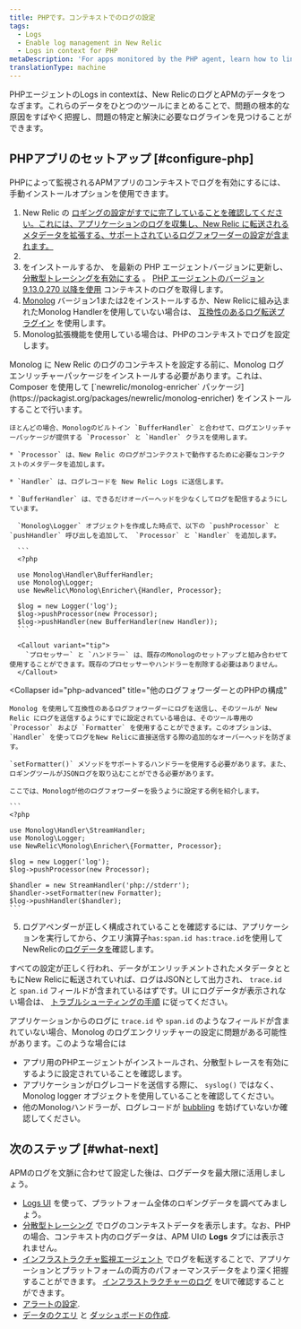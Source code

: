 ```yaml
---
title: PHPです。コンテキストでのログの設定
tags:
  - Logs
  - Enable log management in New Relic
  - Logs in context for PHP
metaDescription: 'For apps monitored by the PHP agent, learn how to link log data with related data across the rest of the New Relic platform.'
translationType: machine
---
```


PHPエージェントのLogs in contextは、New RelicのログとAPMのデータをつなぎます。これらのデータをひとつのツールにまとめることで、問題の根本的な原因をすばやく把握し、問題の特定と解決に必要なログラインを見つけることができます。

## PHPアプリのセットアップ [#configure-php]

PHPによって監視されるAPMアプリのコンテキストでログを有効にするには、手動インストールオプションを使用できます。

1. New Relic の [ロギングの設定がすでに完了していることを確認してください。これには、アプリケーションのログを収集し、New Relic に転送されるメタデータを拡張する、サポートされているログフォワーダーの設定が含まれます。](/docs/logs/enable-log-management-new-relic/enable-log-monitoring-new-relic/enable-log-management-new-relic/)
2. [](/docs/logs/enable-log-management-new-relic/enable-log-monitoring-new-relic/enable-log-management-new-relic/)
3. [](/docs/logs/enable-log-management-new-relic/enable-log-monitoring-new-relic/enable-log-management-new-relic/)[](/docs/agents/php-agent/installation/php-agent-installation-overview/)をインストールするか、 [](/docs/agents/php-agent/installation/update-php-agent/)を最新の PHP エージェントバージョンに更新し、 [分散型トレーシングを有効にする](/docs/distributed-tracing/enable-configure/quick-start/) 。 [PHP エージェントのバージョン 9.13.0.270 以降を使用](/docs/release-notes/agent-release-notes/php-release-notes/) コンテキストのログを取得します。
4. [Monolog](https://github.com/Seldaek/monolog) バージョン1または2をインストールするか、New Relicに組み込まれたMonolog Handlerを使用していない場合は、 [互換性のあるログ転送プラグイン](/docs/logs/enable-log-management-new-relic/enable-log-monitoring-new-relic/enable-log-management-new-relic/#log-forwarding) を使用します。
5. Monolog拡張機能を使用している場合は、PHPのコンテキストでログを設定します。

<CollapserGroup>
  <Collapser
    id="php-monolog"
    title="MonologでのPHP設定"
  >
    Monolog に New Relic のログのコンテキストを設定する前に、Monolog ログエンリッチャーパッケージをインストールする必要があります。これは、Composer を使用して [`newrelic/monolog-enricher` パッケージ](https://packagist.org/packages/newrelic/monolog-enricher) をインストールすることで行います。

    ほとんどの場合、Monologのビルトイン `BufferHandler` と合わせて、ログエンリッチャーパッケージが提供する `Processor` と `Handler` クラスを使用します。

    * `Processor` は、New Relic のログがコンテクストで動作するために必要なコンテクストのメタデータを追加します。

    * `Handler` は、ログレコードを New Relic Logs に送信します。

    * `BufferHandler` は、できるだけオーバーヘッドを少なくしてログを配信するようにしています。

      `Monolog\Logger` オブジェクトを作成した時点で、以下の `pushProcessor` と `pushHandler` 呼び出しを追加して、 `Processor` と `Handler` を追加します。

      ```
      <?php

      use Monolog\Handler\BufferHandler;
      use Monolog\Logger;
      use NewRelic\Monolog\Enricher\{Handler, Processor};

      $log = new Logger('log');
      $log->pushProcessor(new Processor);
      $log->pushHandler(new BufferHandler(new Handler));
      ```

      <Callout variant="tip">
        `プロセッサー` と `ハンドラー` は、既存のMonologのセットアップと組み合わせて使用することができます。既存のプロセッサーやハンドラーを削除する必要はありません。
      </Callout>
  </Collapser>

  <Collapser
    id="php-advanced"
    title="他のログフォワーダーとのPHPの構成"
  >
    Monolog を使用して互換性のあるログフォワーダーにログを送信し、そのツールが New Relic にログを送信するようにすでに設定されている場合は、そのツール専用の `Processor` および `Formatter` を使用することができます。このオプションは、 `Handler` を使ってログをNew Relicに直接送信する際の追加的なオーバーヘッドを防ぎます。

    `setFormatter()` メソッドをサポートするハンドラーを使用する必要があります。また、ロギングツールがJSONログを取り込むことができる必要があります。

    ここでは、Monologが他のログフォワーダーを扱うように設定する例を紹介します。

    ```
    <?php

    use Monolog\Handler\StreamHandler;
    use Monolog\Logger;
    use NewRelic\Monolog\Enricher\{Formatter, Processor};

    $log = new Logger('log');
    $log->pushProcessor(new Processor);

    $handler = new StreamHandler('php://stderr');
    $handler->setFormatter(new Formatter);
    $log->pushHandler($handler);
    ```
  </Collapser>
</CollapserGroup>

5. ログアペンダーが正しく構成されていることを確認するには、アプリケーションを実行してから、クエリ演算子`has:span.id has:trace.id`を使用してNewRelicの[ログデータを](/docs/logs/log-management/ui-data/use-logs-ui/)確認します。

すべての設定が正しく行われ、データがエンリッチメントされたメタデータとともにNew Relicに転送されていれば、ログはJSONとして出力され、 `trace.id` と `span.id` フィールドが含まれているはずです。UI にログデータが表示されない場合は、 [トラブルシューティングの手順](/docs/logs/log-management/troubleshooting/no-log-data-appears-ui/) に従ってください。

アプリケーションからのログに `trace.id` や `span.id` のようなフィールドが含まれていない場合、Monolog のログエンクリッチャーの設定に問題がある可能性があります。このような場合には

* アプリ用のPHPエージェントがインストールされ、分散型トレースを有効にするように設定されていることを確認します。
* アプリケーションがログレコードを送信する際に、 `syslog()` ではなく、Monolog logger オブジェクトを使用していることを確認してください。
* 他のMonologハンドラーが、ログレコードが [bubbling](https://github.com/Seldaek/monolog/blob/master/doc/01-usage.md#core-concepts) を妨げていないか確認してください。

## 次のステップ [#what-next]

APMのログを文脈に合わせて設定した後は、ログデータを最大限に活用しましょう。

* [Logs UI](/docs/logs/log-management/ui-data/use-logs-ui/) を使って、プラットフォーム全体のロギングデータを調べてみましょう。
* [分散型トレーシング](/docs/apm/distributed-tracing/ui-data/understand-use-distributed-tracing-data) でログのコンテキストデータを表示します。なお、PHPの場合、コンテキスト内のログデータは、APM UIの **Logs** タブには表示されません。
* [インフラストラクチャ監視エージェント](/docs/logs/enable-log-management-new-relic/enable-log-monitoring-new-relic/forward-your-logs-using-infrastructure-agent/) でログを転送することで、アプリケーションとプラットフォームの両方のパフォーマンスデータをより深く把握することができます。 [インフラストラクチャーのログ](/docs/logs/log-management/ui-data/use-logs-ui/#links) をUIで確認することができます。
* [アラートの設定](/docs/alerts-applied-intelligence/new-relic-alerts/alert-conditions/create-alert-conditions/).
* [データのクエリ](/docs/query-your-data/explore-query-data/get-started/introduction-querying-new-relic-data/) と [ダッシュボードの作成](/docs/query-your-data/explore-query-data/dashboards/introduction-dashboards/).